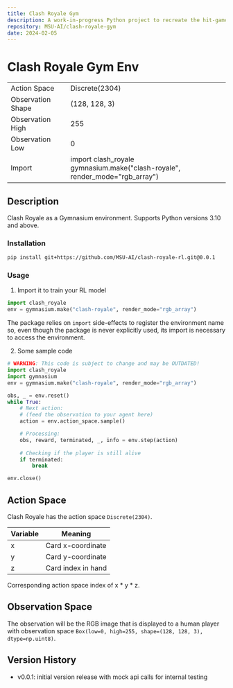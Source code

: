 ```yaml
---
title: Clash Royale Gym
description: A work-in-progress Python project to recreate the hit-game Clash Royale by Supercell in Gymnasium by Open AI for a Reinforcement Learning Project @ MSU AI Club
repository: MSU-AI/clash-royale-gym
date: 2024-02-05
---
```


# Clash Royale Gym Env

<table>
    <tbody>
        <tr>
            <td>Action Space</td>
            <td>Discrete(2304)</td>
        </tr>
        <tr>
            <td>Observation Shape</td>
            <td>(128, 128, 3)</td>
        </tr>
        <tr>
            <td>Observation High</td>
            <td>255</td>
        </tr>
        <tr>
            <td>Observation Low</td>
            <td>0</td>
        </tr>
        <tr>
            <td>Import</td>
            <td>import clash_royale  <br/>gymnasium.make("clash-royale", render_mode="rgb_array")</td>
        </tr>
    </tbody>
</table>

## Description

Clash Royale as a Gymnasium environment.
Supports Python versions 3.10 and above.

### Installation

```bash
pip install git+https://github.com/MSU-AI/clash-royale-rl.git@0.0.1
```

### Usage

1. Import it to train your RL model

```python
import clash_royale
env = gymnasium.make("clash-royale", render_mode="rgb_array")
```

The package relies on ```import``` side-effects to register the environment
name so, even though the package is never explicitly used, its import is
necessary to access the environment.

2. Some sample code
```python
# WARNING: This code is subject to change and may be OUTDATED!
import clash_royale
import gymnasium
env = gymnasium.make("clash-royale", render_mode="rgb_array")

obs, _ = env.reset()
while True:
    # Next action:
    # (feed the observation to your agent here)
    action = env.action_space.sample()

    # Processing:
    obs, reward, terminated, _, info = env.step(action)
    
    # Checking if the player is still alive
    if terminated:
        break

env.close()
```

## Action Space

Clash Royale has the action space `Discrete(2304)`.

| Variable | Meaning            |
|----------|--------------------|
| x        | Card x-coordinate  |
| y        | Card y-coordinate  |
| z        | Card index in hand |

Corresponding action space index of x * y * z.

## Observation Space

The observation will be the RGB image that is displayed to a human player with
observation space `Box(low=0, high=255, shape=(128, 128, 3), dtype=np.uint8)`.


## Version History

- v0.0.1: initial version release with mock api calls for internal testing
